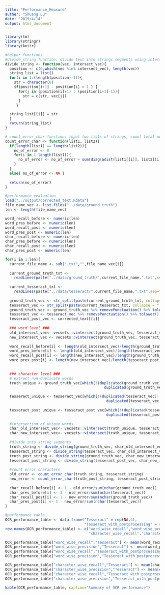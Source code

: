 ```yaml
---
title: "Performance_Measure"
auther: "Shuang Lu"
date: "2019/4/14"
output: html_document
---
```


```r
library(tm)
library(stringr)
library(knitr)
```


```r
#helper functions
#divide_string function: divide text into strings segments using intersections words as anchors
divide_string <- function(vec, intersect_vec){
  position <- c(0,which(vec %in% intersect_vec), length(vec))
  string_list = list()
  for(i in 1:(length(position)-1)){
    str = character(0)
    if(position[i+1] - position[i] > 1 ) {
      for(j in (position[i]+1) : (position[i+1]-1)){
        str = c(str, vec[j])
      } 
     }

  string_list[[i]] = str
  }
  return(string_list)
}

# count_error_char function: input two lists of strings, count total number of error characters
count_error_char <- function(list1, list2){
  if(length(list1) == length(list2)){
    no_of_error <- 0
    for(i in 1:length(list1)){
      no_of_error <- no_of_error + sum(diag(adist(list1[[i]], list2[[i]])))
    }
  }
  else{ no_of_error <- NA }
  
  return(no_of_error)
}

```



```r
#performance evaluation
load("../output/corrected_text.Rdata")
file_name_vec <- list.files("../data/ground_truth")
len <- length(file_name_vec)

word_recall_before <- numeric(len)
word_pres_before <- numeric(len)
word_recall_post <- numeric(len)
word_pres_post <- numeric(len)
char_recall_before <- numeric(len)
char_pres_before <- numeric(len)
char_recall_post <- numeric(len)
char_pres_post <- numeric(len)

for(i in 1:len){
  current_file_name <- sub(".txt","",file_name_vec[i])
  
  current_ground_truth_txt <- 
    readLines(paste("../data/ground_truth/",current_file_name,".txt",sep=""), warn=FALSE)
  
  current_tesseract_txt <- 
    readLines(paste("../data/tesseract/",current_file_name,".txt",sep=""), warn=FALSE)
  
  ground_truth_vec <- str_split(paste(current_ground_truth_txt, collapse = " ")," ")[[1]]
  tesseract_vec <- str_split(paste(current_tesseract_txt, collapse = " ")," ")[[1]]
  ground_truth_vec <- ground_truth_vec %>% removePunctuation() %>% tolower()
  tesseract_vec <- tesseract_vec %>% removePunctuation() %>% tolower() 
  tesseract_post_vec <- corrected_text[[i]]
  
  ### word level ###
  old_intersect_vec<- vecsets::vintersect(ground_truth_vec, tesseract_vec)
  new_intersect_vec <- vecsets::vintersect(ground_truth_vec, tesseract_post_vec)
  
  word_recall_before[i] <- length(old_intersect_vec)/length(ground_truth_vec)
  word_pres_before[i] <- length(old_intersect_vec)/length(tesseract_vec)
  word_recall_post[i] <- length(new_intersect_vec)/length(ground_truth_vec)
  word_pres_post[i] <- length(new_intersect_vec)/length(tesseract_post_vec)
  
  
  ### character level ###
  # extract non-duplicate words
  truth_unique <- ground_truth_vec[which(!(duplicated(ground_truth_vec)|
                                             duplicated(ground_truth_vec, fromLast=TRUE)))]

  tesseract_unique <- tesseract_vec[which(!(duplicated(tesseract_vec)|
                                              duplicated(tesseract_vec, fromLast=TRUE)))]
  
  tesseract_post_unique <- tesseract_post_vec[which(!(duplicated(tesseract_post_vec)|
                                              duplicated(tesseract_post_vec, fromLast=TRUE)))]
  
  #intersection of unique words
  char_old_intersect_vec<- vecsets::vintersect(truth_unique, tesseract_unique)
  char_new_intersect_vec<- vecsets::vintersect(truth_unique, tesseract_post_unique)
  
  #divide into string segments
  truth_string <- divide_string(ground_truth_vec, char_old_intersect_vec)
  tesseract_string <- divide_string(tesseract_vec, char_old_intersect_vec)
  truth_post_string <- divide_string(ground_truth_vec, char_new_intersect_vec)
  tesseract_post_string <- divide_string(tesseract_post_vec, char_new_intersect_vec)
  
  #count error characters
  old_error <- count_error_char(truth_string, tesseract_string)
  new_error <- count_error_char(truth_post_string, tesseract_post_string)
  
  char_recall_before[i] <- 1 - old_error/sum(nchar(ground_truth_vec))
  char_pres_before[i] <- 1 - old_error/sum(nchar(tesseract_vec))
  char_recall_post[i] <- 1 - new_error/sum(nchar(ground_truth_vec))
  char_pres_post[i] <- 1 - new_error/sum(nchar(tesseract_vec))
}

```


```r
#performance table
OCR_performance_table <- data.frame("Tesseract" = rep(NA,4),
                                    "Tesseract_with_postprocessing" = rep(NA,4))
row.names(OCR_performance_table) <- c("word_wise_recall","word_wise_precision",
                                      "character_wise_recall","character_wise_precision")

OCR_performance_table["word_wise_recall","Tesseract"] <- mean(word_recall_before)
OCR_performance_table["word_wise_precision","Tesseract"] <- mean(word_pres_before)
OCR_performance_table["word_wise_recall","Tesseract_with_postprocessing"] <- mean(word_recall_post)
OCR_performance_table["word_wise_precision","Tesseract_with_postprocessing"] <-mean(word_pres_post)

OCR_performance_table["character_wise_recall","Tesseract"] <- mean(char_recall_before)
OCR_performance_table["character_wise_precision","Tesseract"] <- mean(char_pres_before)
OCR_performance_table["character_wise_recall","Tesseract_with_postprocessing"] <- mean(char_recall_post)
OCR_performance_table["character_wise_precision","Tesseract_with_postprocessing"] <- mean(char_pres_post)

kable(OCR_performance_table, caption="Summary of OCR performance")
```



